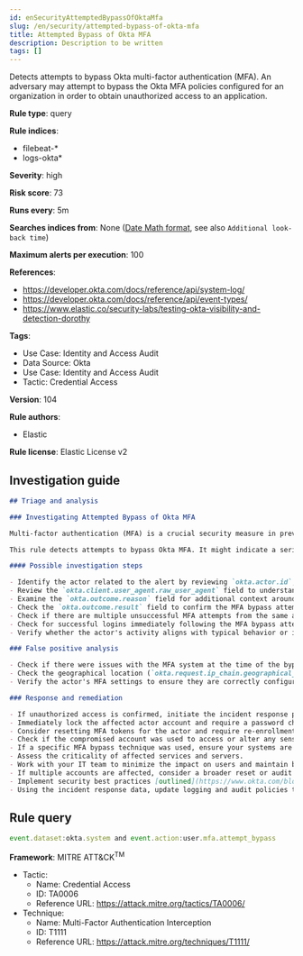 ```yaml
---
id: enSecurityAttemptedBypassOfOktaMfa
slug: /en/security/attempted-bypass-of-okta-mfa
title: Attempted Bypass of Okta MFA
description: Description to be written
tags: []
---
```


<div id="attempted-bypass-of-okta-mfa"></div>

Detects attempts to bypass Okta multi-factor authentication (MFA). An adversary may attempt to bypass the Okta MFA policies configured for an organization in order to obtain unauthorized access to an application.

**Rule type**: query

**Rule indices**: 

* filebeat-*
* logs-okta*

**Severity**: high

**Risk score**: 73

**Runs every**: 5m

**Searches indices from**: None ([Date Math format](((ref))/common-options.html#date-math), see also <DocLink id="enSecurityRulesUiCreate" section="set-the-rules-schedule">`Additional look-back time`</DocLink>)

**Maximum alerts per execution**: 100

**References**: 

* https://developer.okta.com/docs/reference/api/system-log/
* https://developer.okta.com/docs/reference/api/event-types/
* https://www.elastic.co/security-labs/testing-okta-visibility-and-detection-dorothy

**Tags**: 

* Use Case: Identity and Access Audit
* Data Source: Okta
* Use Case: Identity and Access Audit
* Tactic: Credential Access

**Version**: 104

**Rule authors**: 

* Elastic

**Rule license**: Elastic License v2

## Investigation guide

```markdown
## Triage and analysis

### Investigating Attempted Bypass of Okta MFA

Multi-factor authentication (MFA) is a crucial security measure in preventing unauthorized access. Okta MFA, like other MFA solutions, requires the user to provide multiple means of identification at login. An adversary might attempt to bypass Okta MFA to gain unauthorized access to an application.

This rule detects attempts to bypass Okta MFA. It might indicate a serious attempt to compromise a user account within the organization's network.

#### Possible investigation steps

- Identify the actor related to the alert by reviewing `okta.actor.id`, `okta.actor.type`, `okta.actor.alternate_id`, or `okta.actor.display_name` fields in the alert.
- Review the `okta.client.user_agent.raw_user_agent` field to understand the device and software used by the actor.
- Examine the `okta.outcome.reason` field for additional context around the bypass attempt.
- Check the `okta.outcome.result` field to confirm the MFA bypass attempt.
- Check if there are multiple unsuccessful MFA attempts from the same actor or IP address (`okta.client.ip`).
- Check for successful logins immediately following the MFA bypass attempt.
- Verify whether the actor's activity aligns with typical behavior or if any unusual activity took place around the time of the bypass attempt.

### False positive analysis

- Check if there were issues with the MFA system at the time of the bypass attempt. This could indicate a system error rather than a genuine bypass attempt.
- Check the geographical location (`okta.request.ip_chain.geographical_context`) and time of the login attempt. If these match the actor's normal behavior, it might be a false positive.
- Verify the actor's MFA settings to ensure they are correctly configured.

### Response and remediation

- If unauthorized access is confirmed, initiate the incident response process.
- Immediately lock the affected actor account and require a password change.
- Consider resetting MFA tokens for the actor and require re-enrollment.
- Check if the compromised account was used to access or alter any sensitive data or systems.
- If a specific MFA bypass technique was used, ensure your systems are patched or configured to prevent such techniques.
- Assess the criticality of affected services and servers.
- Work with your IT team to minimize the impact on users and maintain business continuity.
- If multiple accounts are affected, consider a broader reset or audit of MFA tokens.
- Implement security best practices [outlined](https://www.okta.com/blog/2019/10/9-admin-best-practices-to-keep-your-org-secure/) by Okta.
- Using the incident response data, update logging and audit policies to improve the mean time to detect (MTTD) and the mean time to respond (MTTR).
```

## Rule query

```js
event.dataset:okta.system and event.action:user.mfa.attempt_bypass

```

**Framework**: MITRE ATT&CK<sup>TM</sup>

* Tactic:
    * Name: Credential Access
    * ID: TA0006
    * Reference URL: https://attack.mitre.org/tactics/TA0006/
* Technique:
    * Name: Multi-Factor Authentication Interception
    * ID: T1111
    * Reference URL: https://attack.mitre.org/techniques/T1111/

